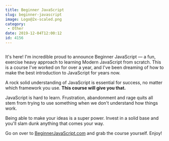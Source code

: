 ```yaml
---
title: Beginner JavaScript
slug: beginner-javascript
image: Logo@2x-scaled.png
category:
 - Other
date: 2019-12-04T12:00:12
id: 4156
---
```



<figure class="wp-block-gallery columns-1 is-cropped"><figure><img src="BJS-Social-Share-650x431.png" alt="" data-id="4158" data-full-url="https://wesbos.com/wp-content/uploads/2019/12/BJS-Social-Share.png" data-link="https://wesbos.com/?attachment_id=4158" class="wp-image-4158"/></figure>
</figure>



It's here! I'm incredible proud to announce Beginner JavaScript — a fun, exercise heavy approach to learning Modern JavaScript from scratch. This is a course I've worked on for over a year, and I've been dreaming of how to make the best introduction to JavaScript for years now. 



A rock solid understanding of JavaScript is essential for success, no matter which framework you use. **This course will give you that.**



JavaScript is hard to learn. Frustration, abandonment and
 rage quits all stem from trying to use something when we don't 
understand how things work.



Being able to make your ideas is a super power. Invest in a solid base and you'll slam dunk anything that comes your way.



Go on over to <a href="https://BeginnerJavaScript.com">BeginnerJavaScript.com</a> and grab the course yourself. Enjoy!